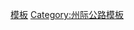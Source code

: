 {{Navbox
|state=autocollapse
|image=[[Image:I-30.svg|40px]]
|name=30号州际公路及其辅助线
|title=[[30号州际公路|<font color=white>30号州际公路</font>]]<font color=white>及其</font>[[美國州際公路輔助線列表|<font color=white>辅助线</font>]]
|titlestyle= background:#006A4D; color:white;
|listclass=hlist

|list1=*'''[[30号州际公路德克萨斯州段|德克萨斯州段]]'''
*'''[[30号州际公路阿肯色州段|阿肯色州段]]'''
**[[Loop (Texarkana)|130]]<sup>1</sup>
**[[430号州际公路|430]]
**[[530号州际公路|530]]
**[[630号州际公路|630]]
|list2=<sup>1</sup>未来
}}
<noinclude>
[[Category:30号州际公路|模板]]
[[Category:州际公路模板]]
</noinclude>